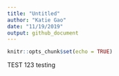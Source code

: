 ```yaml
---
title: "Untitled"
author: "Katie Gao"
date: "11/19/2019"
output: github_document
---
```


```r
knitr::opts_chunk$set(echo = TRUE)
```

TEST 123
testing 
